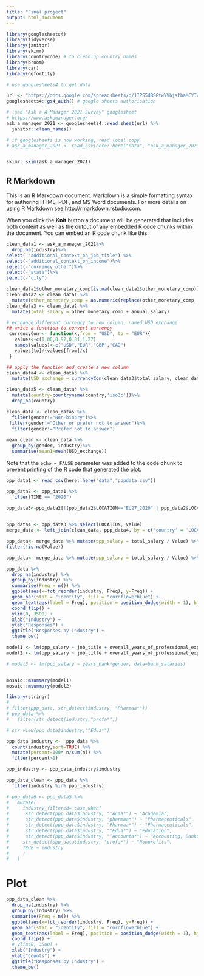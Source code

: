 ```yaml
---
title: "Final project"
output: html_document
---
```


```r
library(googlesheets4)
library(tidyverse)
library(janitor) 
library(skimr)
library(countrycode) # to clean up country names
library(broom)
library(car)
library(ggfortify)
```


```r

# use googlesheets4 to get data

url <- "https://docs.google.com/spreadsheets/d/1IPS5dBSGtwYVbjsfbaMCYIWnOuRmJcbequohNxCyGVw/edit?resourcekey#gid=1625408792"
googlesheets4::gs4_auth() # google sheets authorisation

# load "Ask a A Manager 2021 Survey" googlesheet
# https://www.askamanager.org/
ask_a_manager_2021 <- googlesheets4::read_sheet(url) %>% 
  janitor::clean_names()

# if googlesheets is now working, read local copy
# ask_a_manager_2021 <- read_csv(here::here("data", "ask_a_manager_2021.csv"))


skimr::skim(ask_a_manager_2021)

```

## R Markdown

This is an R Markdown document. Markdown is a simple formatting syntax for authoring HTML, PDF, and MS Word documents. For more details on using R Markdown see <http://rmarkdown.rstudio.com>.

When you click the **Knit** button a document will be generated that includes both content as well as the output of any embedded R code chunks within the document. You can embed an R code chunk like this:


```r
clean_data1 <- ask_a_manager_2021%>%
  drop_na(industry)%>%
select(-"additional_context_on_job_title") %>% 
select(-"additional_context_on_income")%>%
select(-"currency_other")%>%
select(-"state")%>%
select(-"city")

clean_data1$other_monetary_comp[is.na(clean_data1$other_monetary_comp)]= 0 
clean_data2 <- clean_data1 %>% 
  mutate(other_monetary_comp = as.numeric(replace(other_monetary_comp, which(other_monetary_comp == "NULL"), 0)))
clean_data3 <- clean_data2 %>% 
  mutate(total_salary = other_monetary_comp + annual_salary)

# exchange different currency to new column, named USD_exchange
## write a function to convert currency 
 currencyCon <- function(x,from = "USD", to = "EUR"){
   values<-c(1.00,0.92,0.81,1.27)
   names(values)<-c("USD","EUR","GBP","CAD")
   values[to]/(values[from]/x)
 }

## apply the function and create a new column
clean_data4 <- clean_data3 %>% 
  mutate(USD_exchange = currencyCon(clean_data3$total_salary, clean_data3$currency, "USD"))

clean_data5 <- clean_data4 %>% 
  mutate(country=countryname(country,'iso3c'))%>%
  drop_na(country) 


```


```r
clean_data <- clean_data5 %>% 
  filter(gender!="Non-binary")%>%
 filter(gender!="Other or prefer not to answer")%>%
  filter(gender!="Prefer not to answer")
  
mean_clean <- clean_data %>% 
  group_by(gender, industry)%>%
  summarise(mean1=mean(USD_exchange))

```

Note that the `echo = FALSE` parameter was added to the code chunk to prevent printing of the R code that generated the plot.
```r
ppp_data1 <- read_csv(here::here("data","pppdata.csv"))

ppp_data2 <- ppp_data1 %>% 
  filter(TIME == "2020") 

ppp_data3<-ppp_data2[!(ppp_data2$LOCATION=="EU27_2020" | ppp_data2$LOCATION=="EA19"),]
 
```

```r
ppp_data4 <- ppp_data3 %>% select(LOCATION, Value)
merge_data <- left_join(clean_data, ppp_data4, by = c('country' = 'LOCATION'))

ppp_data<- merge_data %>% mutate(ppp_salary = total_salary / Value) %>% 
filter(!is.na(Value))

ppp_data<- merge_data %>% mutate(ppp_salary = total_salary / Value) %>% filter(!is.na(Value))

ppp_data %>%
  drop_na(industry) %>%
  group_by(industry) %>%
  summarise(Freq = n()) %>%
  ggplot(aes(x=fct_reorder(industry, Freq), y=Freq)) +
  geom_bar(stat = "identity", fill = "cornflowerblue") +
  geom_text(aes(label = Freq), position = position_dodge(width = 1), hjust = -0.2, size = 2) +
  coord_flip() +
  ylim(0, 3500) +
  xlab("Industry") +
  ylab("Responses") +
  ggtitle("Responses by Industry") +
  theme_bw()

```


```r
model1 <- lm(ppp_salary ~ job_title + overall_years_of_professional_experience, data=ppp_data)
model2 <- lm(ppp_salary ~ job_title + overall_years_of_professional_experience + years_of_experience_in_field , data=ppp_data)

# model3 <- lm(ppp_salary ~ years_bank*gender, data=bank_salaries)


mosaic::msummary(model1)
mosaic::msummary(model2)
```

```r
library(stringr)
# 
# filter(ppp_data, str_detect(industry, "Pharmaa*"))
# ppp_data %>% 
#   filter(str_detect(industry,"profa*")) 

# str_view(ppp_data$industry,"^Edua*")

ppp_data_industry <-  ppp_data %>% 
  count(industry,sort=TRUE) %>% 
  mutate(percent=100* n/sum(n)) %>% 
  filter(percent>1)

ppp_industry <- ppp_data_industry$industry

ppp_data_clean <- ppp_data %>% 
  filter(industry %in% ppp_industry)

# ppp_data6 <- ppp_data5 %>%
#   mutate(
#     industry_filtered= case_when(
#      str_detect(ppp_data$industry, "^Acaa*") ~ "Academia",
#      str_detect(ppp_data$industry, "pharmaa*") ~ "Pharmaceuticals",
#      str_detect(ppp_data$industry, "Pharmaa*") ~ "Pharmaceuticals",
#      str_detect(ppp_data$industry, "^Edua*") ~ "Education",
#      str_detect(ppp_data$industry, "^Accounta*") ~ "Accounting, Banking & Finance",
#     str_detect(ppp_data$industry, "profa*") ~ "Nonprofits",
#     TRUE ~ industry
#     )
#   )

```





# Plot


```r

ppp_data_clean %>%
  drop_na(industry) %>%
  group_by(industry) %>%
  summarise(Freq = n()) %>%
  ggplot(aes(x=fct_reorder(industry, Freq), y=Freq)) +
  geom_bar(stat = "identity", fill = "cornflowerblue") +
  geom_text(aes(label = Freq), position = position_dodge(width = 1), hjust = -0.2, size = 2) +
  coord_flip() +
  # ylim(0, 3500) +
  xlab("Industry") +
  ylab("Counts") +
  ggtitle("Responses by Industry") +
  theme_bw()

```

